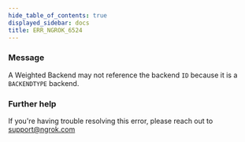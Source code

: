 ```yaml
---
hide_table_of_contents: true
displayed_sidebar: docs
title: ERR_NGROK_6524
---
```




### Message

A Weighted Backend may not reference the backend `ID` because it is a `BACKENDTYPE` backend.

<ErrorDetails error="err_ngrok_6524" />

### Further help

If you're having trouble resolving this error, please reach out to [support@ngrok.com](mailto:support@ngrok.com?subject=Help%20with%20ERR_NGROK_6524)
